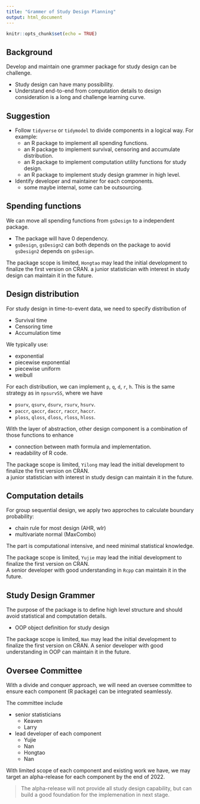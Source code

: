 ```yaml
---
title: "Grammer of Study Design Planning"
output: html_document
---
```


```r
knitr::opts_chunk$set(echo = TRUE)
```

## Background 

Develop and maintain one grammer package for study design 
can be challenge. 

- Study design can have many possibility. 
- Understand end-to-end from computation details to design consideration
is a long and challenge learning curve.


## Suggestion 

- Follow `tidyverse` or `tidymodel` to divide components in a logical way. For example:
  - an R package to implement all spending functions. 
  - an R package to implement survival, censoring and accumulate distribution.
  - an R package to implement computation utility functions for study design.  
  - an R package to implement study design grammer in high level. 
- Identify developer and maintainer for each components. 
  - some maybe internal, some can be outsourcing. 


## Spending functions 

We can move all spending functions from `gsDesign` to a independent package. 

- The package will have 0 dependency.
- `gsDesign`, `gsDesign2` can both depends on the package to aovid `gsDesign2` depends on `gsDesign`. 

The package scope is limited, `Hongtao` may lead the initial development to finalize the first version on CRAN.
a junior statistician with interest in study design can maintain it in the future. 

## Design distribution 

For study design in time-to-event data, we need to specify distribution of 

- Survival time 
- Censoring time 
- Accumulation time 

We typically use: 

- exponential 
- piecewise exponential 
- piecewise uniform 
- weibull 

For each distribution, we can implement `p`, `q`, `d`, `r`, `h`. 
This is the same strategy as in `npsurvSS`, where we have 

- `psurv`, `qsurv`, `dsurv`, `rsurv`, `hsurv`. 
- `paccr`, `qaccr`, `daccr`, `raccr`, `haccr`.
- `ploss`, `qloss`, `dloss`, `rloss`, `hloss`.

With the layer of abstraction, other design component is a combination of those functions 
to enhance 

- connection between math formula and implementation. 
- readability of R code. 

The package scope is limited, `Yilong` may lead the initial development to finalize the first version on CRAN.  
a junior statistician with interest in study design can maintain it in the future. 

## Computation details 

For group sequential design, we apply two approches to calculate boundary probability: 

- chain rule for most design (AHR, wlr) 
- multivariate normal (MaxCombo)

The part is computational intensive, and need minimal statistical knowledge. 

The package scope is limited, `Yujie` may lead the initial development to finalize the first version on CRAN.  
A senior developer with good understanding in `Rcpp` can maintain it in the future. 

## Study Design Grammer

The purpose of the package is to define high level structure and should avoid statistical and computation details. 

- OOP object definition for study design 

The package scope is limited, `Nan` may lead the initial development to finalize the first version on CRAN.
A senior developer with good understanding in OOP can maintain it in the future. 


## Oversee Committee 

With a divide and conquer approach, we will need an oversee committee to ensure 
each component (R package) can be integrated seamlessly. 

The committee include 

- senior statisticians 
  + Keaven
  + Larry 
- lead developer of each component
  + Yujie 
  + Nan 
  + Hongtao 
  + Nan 

With limited scope of each component and existing work we have, we may target an alpha-release for each component by the end of 2022. 

> The alpha-release will not provide all study design capability, 
but can build a good foundation for the implemenation in next stage.  